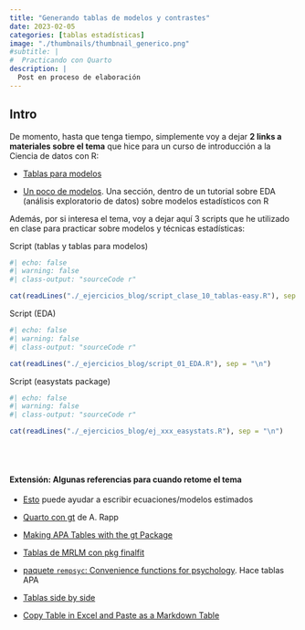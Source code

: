 ```yaml
---
title: "Generando tablas de modelos y contrastes"
date: 2023-02-05
categories: [tablas estadísticas]
image: "./thumbnails/thumbnail_generico.png"
#subtitle: | 
#  Practicando con Quarto
description: |
  Post en proceso de elaboración
---
```


## Intro

De momento, hasta que tenga tiempo, simplemente voy a dejar **2 links a materiales sobre el tema** que hice para un curso de introducción a la Ciencia de datos con R:

- [Tablas para modelos](https://perezp44.github.io/intro-ds-22-23-web/tutoriales/tt_08_tablas-Rmarkdown.html#6_Tablas_para_modelos)

- [Un poco de modelos](https://perezp44.github.io/intro-ds-22-23-web/tutoriales/tt_10_EDA.html#6_Modelos). Una sección, dentro de un tutorial sobre EDA (análisis exploratorio de datos) sobre modelos estadísticos con R


Además, por si interesa el tema, voy a dejar aquí 3 scripts que he utilizado en clase para practicar sobre modelos y técnicas estadísticas:


::: {.callout-warning icon="false" collapse="true"}
####### Script (tablas y tablas para modelos)

```r
#| echo: false
#| warning: false
#| class-output: "sourceCode r"

cat(readLines("./_ejercicios_blog/script_clase_10_tablas-easy.R"), sep = "\n")
```
:::


::: {.callout-warning icon="false" collapse="true"}
####### Script (EDA)

```r
#| echo: false
#| warning: false
#| class-output: "sourceCode r"

cat(readLines("./_ejercicios_blog/script_01_EDA.R"), sep = "\n")
```
:::



::: {.callout-warning icon="false" collapse="true"}
####### Script (easystats package)

```r
#| echo: false
#| warning: false
#| class-output: "sourceCode r"

cat(readLines("./_ejercicios_blog/ej_xxx_easystats.R"), sep = "\n")
```
:::


<br><br>


::: {.callout-warning collapse="true" appearance="default" icon="false"}
#### Extensión:  Algunas referencias para cuando retome el tema

- [Esto](https://tidytales.ca/series/2023-01-24_reproducible-data-science/posts/technical-writing.html#using-inline-r-code-in-math-equations) puede ayudar a escribir ecuaciones/modelos estimados

- [Quarto con gt](https://gt.albert-rapp.de/quarto_gt.html) de A. Rapp

- [Making APA Tables with the gt Package](https://www.anthonyschmidt.co/post/2020-06-03-making-apa-tables-with-gt/)


- [Tablas de MRLM con pkg finalfit](https://github.com/ewenharrison/finalfit)

- [paquete `rempsyc`: Convenience functions for psychology](https://rempsyc.remi-theriault.com/). Hace tablas APA

- [Tablas side by side](https://twitter.com/quarto_pub/status/1541811597210968066/photo/1)

- [Copy Table in Excel and Paste as a Markdown Table](https://thisdavej.com/copy-table-in-excel-and-paste-as-a-markdown-table/)

:::
